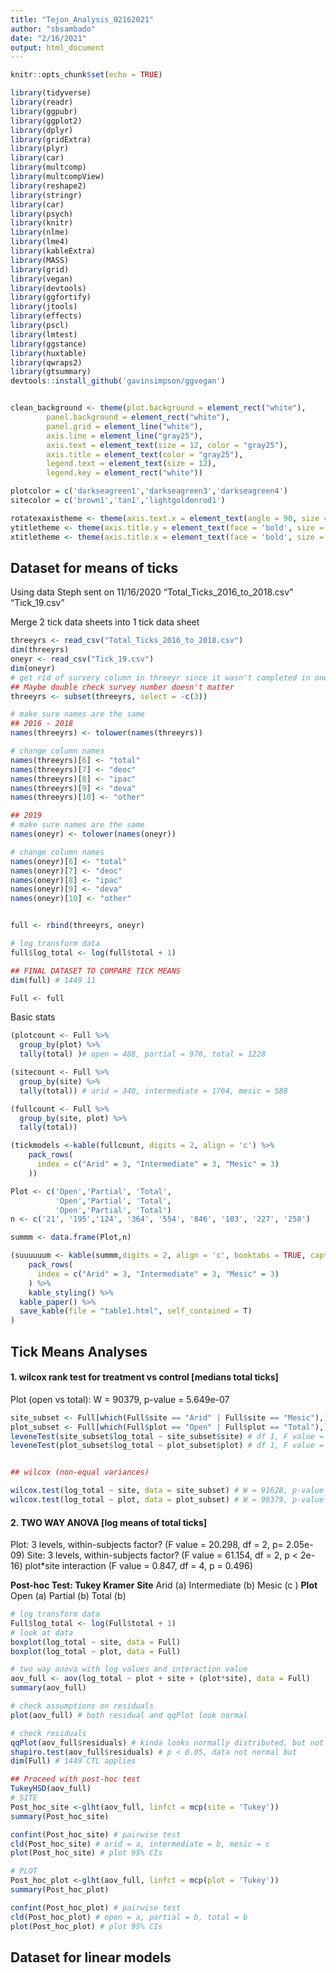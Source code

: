 ```yaml
---
title: "Tejon_Analysis_02162021"
author: "sbsambado"
date: "2/16/2021"
output: html_document
---
```


```r
knitr::opts_chunk$set(echo = TRUE)

library(tidyverse)
library(readr)
library(ggpubr)
library(ggplot2)
library(dplyr)
library(gridExtra)
library(plyr)
library(car)
library(multcomp)
library(multcompView)
library(reshape2)
library(stringr)
library(car)
library(psych)
library(knitr)
library(nlme)
library(lme4)
library(kableExtra)
library(MASS)
library(grid)
library(vegan)
library(devtools)
library(ggfortify)
library(jtools)
library(effects)
library(pscl)
library(lmtest)
library(ggstance)
library(huxtable)
library(qwraps2)
library(gtsummary)
devtools::install_github('gavinsimpson/ggvegan')


clean_background <- theme(plot.background = element_rect("white"),
        panel.background = element_rect("white"),
        panel.grid = element_line("white"),
        axis.line = element_line("gray25"),
        axis.text = element_text(size = 12, color = "gray25"),
        axis.title = element_text(color = "gray25"),
        legend.text = element_text(size = 12),
        legend.key = element_rect("white"))

plotcolor = c('darkseagreen1','darkseagreen3','darkseagreen4')
sitecolor = c('brown1','tan1','lightgoldenrod1')

rotatexaxistheme <- theme(axis.text.x = element_text(angle = 90, size = 8, vjust = 0.5))
ytitletheme <- theme(axis.title.y = element_text(face = 'bold', size = 12, vjust = 0.5))
xtitletheme <- theme(axis.title.x = element_text(face = 'bold', size = 12, vjust = 0.5))
```

## Dataset for means of ticks
Using data Steph sent on 11/16/2020
"Total_Ticks_2016_to_2018.csv"
"Tick_19.csv"

Merge 2 tick data sheets into 1 tick data sheet
```r

threeyrs <- read_csv("Total_Ticks_2016_to_2018.csv")
dim(threeyrs)
oneyr <- read_csv("Tick_19.csv")
dim(oneyr)
# get rid of survery column in threeyr since it wasn't completed in oneyrs 
## Maybe double check survey number doesn't matter
threeyrs <- subset(threeyrs, select = -c(3))

# make sure names are the same
## 2016 - 2018
names(threeyrs) <- tolower(names(threeyrs))

# change column names
names(threeyrs)[6] <- "total"
names(threeyrs)[7] <- "deoc"
names(threeyrs)[8] <- "ipac"
names(threeyrs)[9] <- "deva"
names(threeyrs)[10] <- "other"

## 2019
# make sure names are the same
names(oneyr) <- tolower(names(oneyr))

# change column names
names(oneyr)[6] <- "total"
names(oneyr)[7] <- "deoc"
names(oneyr)[8] <- "ipac"
names(oneyr)[9] <- "deva"
names(oneyr)[10] <- "other"


full <- rbind(threeyrs, oneyr)

# log transform data
full$log_total <- log(full$total + 1)

## FINAL DATASET TO COMPARE TICK MEANS
dim(full) # 1449 11

Full <- full
```

Basic stats
```r

(plotcount <- Full %>% 
  group_by(plot) %>% 
  tally(total) )# open = 488, partial = 976, total = 1228

(sitecount <- Full %>% 
  group_by(site) %>% 
  tally(total)) # arid = 340, intermediate = 1764, mesic = 588

(fullcount <- Full %>% 
  group_by(site, plot) %>% 
  tally(total))

(tickmodels <-kable(fullcount, digits = 2, align = 'c') %>%
    pack_rows(
      index = c("Arid" = 3, "Intermediate" = 3, "Mesic" = 3)
    ))

Plot <- c('Open','Partial', 'Total',
          'Open','Partial', 'Total',
          'Open','Partial', 'Total')
n <- c('21', '195','124', '364', '554', '846', '103', '227', '258')

summm <- data.frame(Plot,n)

(suuuuuum <- kable(summm,digits = 2, align = 'c', booktabs = TRUE, caption = "Site") %>%
    pack_rows(
      index = c("Arid" = 3, "Intermediate" = 3, "Mesic" = 3)
    ) %>%
    kable_styling() %>%
  kable_paper() %>%
  save_kable(file = "table1.html", self_contained = T)
)
```

## Tick Means Analyses

#### **1. wilcox rank test for treatment vs control [medians total ticks]**
Plot (open vs total): W = 90379, p-value = 5.649e-07
```r

site_subset <- Full[which(Full$site == "Arid" | Full$site == "Mesic"),]
plot_subset <- Full[which(Full$plot == "Open" | Full$plot == "Total"),]
leveneTest(site_subset$log_total ~ site_subset$site) # df 1, F value = 21.401, p = 4.263e-06, < 0.05, variances are different
leveneTest(plot_subset$log_total ~ plot_subset$plot) # df 1, F value = 34.118, p = 7.171e-09, < 0.05, variances are different


## wilcox (non-equal variances)

wilcox.test(log_total ~ site, data = site_subset) # W = 91628, p-value = 4.898e-05
wilcox.test(log_total ~ plot, data = plot_subset) # W = 90379, p-value = 5.649e-07
```
  
#### **2. TWO WAY ANOVA [log means of total ticks]**
Plot: 3 levels, within-subjects factor? (F value = 20.298, df = 2, p= 2.05e-09)
Site: 3 levels, within-subjects factor?  (F value = 61.154, df = 2,  p < 2e-16)
plot*site interaction (F value = 0.847, df = 4, p = 0.496)

**Post-hoc Test: Tukey Kramer**
**Site**
  Arid (a)
  Intermediate (b)
  Mesic (c )
**Plot**
  Open (a)
  Partial (b)
  Total (b)

```r
# log transform data
Full$log_total <- log(Full$total + 1)
# look at data
boxplot(log_total ~ site, data = Full)
boxplot(log_total ~ plot, data = Full)

# two way anova with log values and interaction value
aov_full <- aov(log_total ~ plot + site + (plot*site), data = Full)
summary(aov_full)

# check assumptions on residuals
plot(aov_full) # both residual and qqPlot look normal

# check residuals
qqPlot(aov_full$residuals) # kinda looks normally distributed, but not perfect
shapiro.test(aov_full$residuals) # p < 0.05, data not normal but
dim(Full) # 1449 CTL applies

## Proceed with post-hoc test
TukeyHSD(aov_full)
# SITE
Post_hoc_site <-glht(aov_full, linfct = mcp(site = 'Tukey'))
summary(Post_hoc_site)

confint(Post_hoc_site) # pairwise test
cld(Post_hoc_site) # arid = a, intermediate = b, mesic = c
plot(Post_hoc_site) # plot 95% CIs

# PLOT
Post_hoc_plot <-glht(aov_full, linfct = mcp(plot = 'Tukey'))
summary(Post_hoc_plot)

confint(Post_hoc_plot) # pairwise test
cld(Post_hoc_plot) # open = a, partial = b, total = b
plot(Post_hoc_plot) # plot 95% CIs
```


## Dataset for linear models

